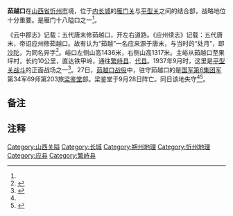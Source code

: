 '''茹越口'''在[[山西省|山西省]][[忻州市|忻州市]]境，位于[[内长城|内长城]]的[[雁门关|雁门关]]与[[平型关|平型关]]之间的结合部，战略地位十分重要。是雁门十八隘口之一<ref name="a1"/>。

《云中郡志》记载：五代唐末修茹越口，开左右道路。《应州续志》记载：五代唐末，帝诏应州修茹越口。故有认为“茹越”一名应来源于唐末，与当时的“处月”，即[[沙陀|沙陀]]，为同名异字<ref name="a1">{{Cite web |url=http://www.sohu.com/a/228651053_702942 |title=地名背后的历史：茹越口 |accessdate=2018-06-25 |author=宋旭 |date=2018-04-19 |work= |publisher=搜狐网 |language=Zh-hans |archive-date=2019-06-09 |archive-url=https://web.archive.org/web/20190609083340/http://www.sohu.com/a/228651053_702942 |dead-url=no }}</ref>。峪口左侧山高1436米，右侧山高1317米。主峪从茹越口至果坪村{{noteTag|1=果坪村是原属[[应县|应县]][[梨树坪乡|梨树坪乡]]的一个[[自然村|自然村]]，行政上现应属[[南泉乡_(应县)|南泉乡]]榆东沟村。}}，长约10公里，直达铁甲岭，通往[[繁峙县|繁峙县]]、[[代县|代县]]。1937年9月时，这里是[[平型关战斗|平型关战斗]]的正面战场之一<ref>{{cite web|url=http://www.swstsg.com/pdfdata/data/20/10/03/1080052.pdf|title=华北伪政权史稿：从“临时政府”到“华北政务委员会”|author=郭贵儒、张同乐、封汉章|publisher=北京：社会科学文献出版社|date=2007年7月|ISBN=9787802305717|archive-url=https://web.archive.org/web/20210331030350/http://swstsg.com/pdfdata/data/20/10/03/1080052.pdf|archive-date=2021年|dead-url=no}}</ref>。27日，[[茹越口战役|茹越口战役]]中，驻守茹越口的是[[中华民国国军第六集团军|国军第6集团军]]第34军69师第203旅[[梁鉴堂|梁鉴堂]]部。梁鉴堂于9月28日阵亡。同日该地失守<ref name="a1"/><ref>{{Cite web |url=http://www.sxsznews.com/c-102/s-275226.html |title=茹越口 |accessdate=2018-06-25 |author=孙莱芙 |date=2016-12-13 |work=编辑：宁瑞婷 |publisher=朔州新闻网，摘自《典藏朔州》 |language=Zh-hans |archive-url=https://web.archive.org/web/20180625050104/http://www.sxsznews.com/c-102/s-275226.html |archive-date=2018-06-25 |dead-url=yes }}</ref>。

== 备注 ==
{{noteFoot}}

== 注释 ==

{{Reflist}}

[[Category:山西关隘|Category:山西关隘]]
[[Category:长城|Category:长城]]
[[Category:朔州地理|Category:朔州地理]]
[[Category:忻州地理|Category:忻州地理]]
[[Category:应县|Category:应县]]
[[Category:繁峙县|Category:繁峙县]]